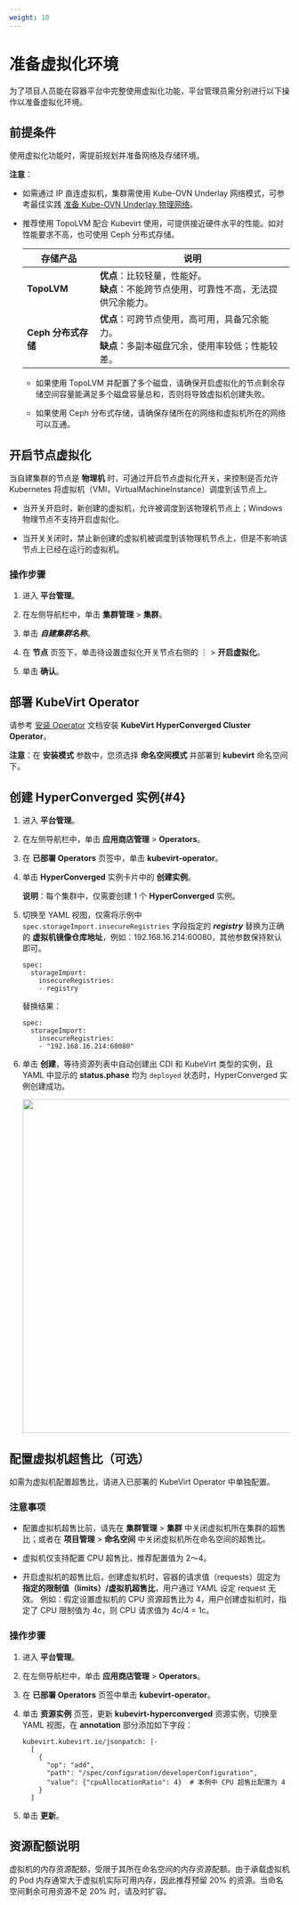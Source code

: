 ```yaml
---
weight: 10
---
```


# 准备虚拟化环境

为了项目人员能在容器平台中完整使用虚拟化功能，平台管理员需分别进行以下操作以准备虚拟化环境。

## 前提条件

使用虚拟化功能时，需提前规划并准备网络及存储环境。

**注意**：
    
* 如需通过 IP 直连虚拟机，集群需使用 Kube-OVN Underlay 网络模式，可参考最佳实践 [准备 Kube-OVN Underlay 物理网络](/networking/subnet/how_to/kubeovn_underlay_py.mdx)。

* 推荐使用 TopoLVM 配合 Kubevirt 使用，可提供接近硬件水平的性能。如对性能要求不高，也可使用 Ceph 分布式存储。

    |存储产品|说明  |
    | -------- | ------------- |
    |**TopoLVM**| **优点**：比较轻量，性能好。<br/>**缺点**：不能跨节点使用，可靠性不高，无法提供冗余能力。 |
    |**Ceph 分布式存储**| **优点**：可跨节点使用，高可用，具备冗余能力。<br/>**缺点**：多副本磁盘冗余，使用率较低；性能较差。  |
    
    * 如果使用 TopoLVM 并配置了多个磁盘，请确保开启虚拟化的节点剩余存储空间容量能满足多个磁盘容量总和，否则将导致虚拟机创建失败。

    * 如果使用 Ceph 分布式存储，请确保存储所在的网络和虚拟机所在的网络可以互通。


## 开启节点虚拟化

当自建集群的节点是 **物理机** 时，可通过开启节点虚拟化开关，来控制是否允许 Kubernetes 将虚拟机（VMI，VirtualMachineInstance）调度到该节点上。

* 当开关开启时，新创建的虚拟机，允许被调度到该物理机节点上；Windows 物理节点不支持开启虚拟化。

* 当开关关闭时，禁止新创建的虚拟机被调度到该物理机节点上，但是不影响该节点上已经在运行的虚拟机。

### 操作步骤

1. 进入 **平台管理**。

1. 在左侧导航栏中，单击 **集群管理** > **集群**。

3. 单击 ***自建集群名称***。

4. 在 **节点** 页签下，单击待设置虚拟化开关节点右侧的 ⋮ > **开启虚拟化**。

5. 单击 **确认**。

## 部署 KubeVirt Operator

请参考 [安装 Operator]() 文档安装  **KubeVirt HyperConverged Cluster Operator**。

**注意**：在 **安装模式** 参数中，您须选择 **命名空间模式** 并部署到 **kubevirt** 命名空间下。

## 创建 HyperConverged 实例\{#4}

1. 进入 **平台管理**。

1. 在左侧导航栏中，单击 **应用商店管理** > **Operators**。

1. 在 **已部署 Operators** 页签中，单击 **kubevirt-operator**。

1. 单击 **HyperConverged** 实例卡片中的 **创建实例**。

    **说明**：每个集群中，仅需要创建 1 个 **HyperConverged** 实例。

2. 切换至 YAML 视图，仅需将示例中 `spec.storageImport.insecureRegistries` 字段指定的 ***registry*** 替换为正确的 **虚拟机镜像仓库地址**，例如：192.168.16.214:60080，其他参数保持默认即可。

    ```
    spec:
      storageImport:
        insecureRegistries:
        - registry
    ```

    替换结果：
    
    ```
    spec:
      storageImport:
        insecureRegistries:
        - "192.168.16.214:60080"
    ```



3. 单击 **创建**，等待资源列表中自动创建出 CDI 和 KubeVirt 类型的实例，且 YAML 中显示的 **status.phase** 均为 `deployed` 状态时，HyperConverged 实例创建成功。

    <img src="/zh/img/11kubevirt_instances.png" width = "600" />
    
## 配置虚拟机超售比（可选）

如需为虚拟机配置超售比，请进入已部署的 KubeVirt Operator 中单独配置。

### 注意事项

* 配置虚拟机超售比前，请先在 **集群管理** > **集群** 中关闭虚拟机所在集群的超售比；或者在 **项目管理** > **命名空间** 中关闭虚拟机所在命名空间的超售比。

* 虚拟机仅支持配置 CPU 超售比，推荐配置值为 2～4。

* 开启虚拟机的超售比后，创建虚拟机时，容器的请求值（requests）固定为 **指定的限制值（limits）/虚拟机超售比**，用户通过 YAML 设定 request 无效。
例如：假定设置虚拟机的 CPU 资源超售比为 4，用户创建虚拟机时，指定了 CPU 限制值为 4c，则 CPU 请求值为 4c/4 = 1c。

### 操作步骤

1. 进入 **平台管理**。

1. 在左侧导航栏中，单击 **应用商店管理** > **Operators**。

2. 在 **已部署 Operators** 页签中单击 **kubevirt-operator**。

3.  单击 **资源实例** 页签，更新 **kubevirt-hyperconverged** 资源实例，切换至 YAML 视图，在 **annotation** 部分添加如下字段：

    ```
    kubevirt.kubevirt.io/jsonpatch: |-
      [
        {
          "op": "add",
          "path": "/spec/configuration/developerConfiguration",
          "value": {"cpuAllocationRatio": 4}  # 本例中 CPU 超售比配置为 4 
        }
      ]
    ```
    
4. 单击 **更新**。

## 资源配额说明

虚拟机的内存资源配额，受限于其所在命名空间的内存资源配额。由于承载虚拟机的 Pod 内存通常大于虚拟机实际可用内存，因此推荐预留 20% 的资源。当命名空间剩余可用资源不足 20% 时，请及时扩容。

